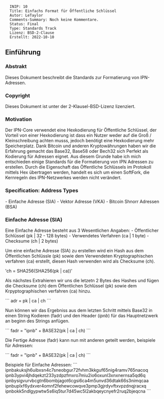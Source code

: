 <pre>
  INIP: 10
  Title: Einfachs Format für Öffentliche Schlüssel
  Autor: LeTaylor
  Comments-Summary: Noch keine Kommentare.
  Status: Final
  Type: Standards Track
  Lizenz: BSD-2-Clause
  Erstellt: 2022-10-10
</pre>


== Einführung ==

=== Abstrakt ===

Dieses Dokument beschreibt die Standards zur Formatierung von IPN-Adressen.

=== Copyright ===

Dieses Dokument ist unter der 2-Klausel-BSD-Lizenz lizenziert.

=== Motivation ===

Der IPN-Core verwendet eine Hexkodierung für Öffentliche Schlüssel, der Vorteil von einer Hexkodierung ist dass ein Nutzer weder auf die Groß / Kleinschreibung achten musss, jedoch benötigt eine Hexkodierung mehr Speicherplatz.
Dank Bitcoin und anderen Kryptowährungen haben wir die Erfahrung gemacht das Base32, Base58 oder Bech32 sich Perfekt als Kodierung für Adressen eignet. Aus diesem Grunde habe ich mich entschieden einige Standards für die Formatierung von IPN Adressen zu erstellen. Durch die Eigenschaft das Öffentliche Schlüssels im Protokoll mittels Hex übertragen werden, handelt es sich um einen SoftFork, die Kernregeln des IPN-Netzwerkes werden nicht verändert.

=== Specification: Address Types ===

- Einfache Adresse (SIA)
- Vektor Adresse (VKA)
- Bitcoin Shnorr Adressen (BSA)

=== Einfache Adresse (SIA) ===

Eine Einfache Adresse besteht aus 3 Wesentlichen Angaben:
- Öffentlicher Schlüssel  (pk | 32 - 128 bytes)
- Verwendetes Verfahren   (ca | 1 byte)
- Checksume               (ch | 2 bytes)

Um eine einfache Adresse (SIA) zu erstellen wird ein Hash aus dem Öffentlichen Schlüssle (pk) sowie dem Verwendeten Kryptographischen verfahren (ca) erstellt, diesen Hash verwenden wird als Checksume (ch).

'ch = SHA256(SHA256(pk | ca))'

Als nächstes Extrahieren wir uns die letzetn 2 Bytes des Hashes und fügen die Checksume (ch) dem Öffentlichen Schlüssel (pk) sowie dem Krpyptographischen verfahren (ca) hinzu.

```
adr = pk | ca | ch
```

Nun können wir das Ergebniss aus dem letzten Schritt mittels Base32 in einen String Kodieren (fadr) und den Header (''ipnb'') für das Hauptnetzwerk an beginn des Strings anfügen.

```
fadr =  "ipnb" + BASE32(pk | ca | ch)
```

Die Fertige Adresse (fadr) kann nun mit anderen geteilt werden, beispiele für Adressen:

```
fadr =  "ipnb" + BASE32(pk | ca | ch)
```

Beispiele für Einfache Adressen:
```
ipnbakuksjh6uibxsn4c7sneobgur72fvhm3kkguf65nig4ramv765nacoq
ipnb3ypvi4jhdqekzt233yzdpzfmxro7miu2io6oxunl3xnxnernsa5qd6q
ipnbysigvurvbcgtn6bombjagot6cgsi6ca4m5unvd36dtak66s3nimqcaa
ipnbuplxf6ydxver4omnf2fehewcowqve3pmp3gjrdyvftxvpzdnqjracxq
ipnbokk5ndlgypwtw5s6iq5tur7d45wc5l2akbqeycnyefr2ruq2bjeqcna
```

